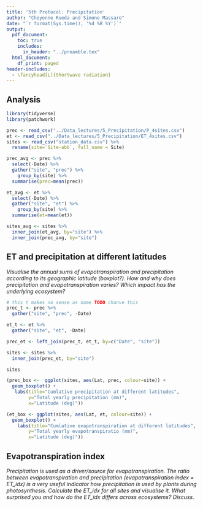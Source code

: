 ```yaml
---
title: '5th Protocol: Precipitation'
author: "Cheyenne Rueda and Simone Massaro"
date: "`r format(Sys.time(), '%d %B %Y')`"
output:
  pdf_document:
    toc: true
    includes:
      in_header: "../preamble.tex"
  html_document:
    df_print: paged
header-includes:
  - \fancyhead[L]{Shortwave radiation}
---
```


## Analysis
```r
library(tidyverse)
library(patchwork)
```
```r
prec <- read_csv("../Data_lectures/5_Precipitation/P_4sites.csv")
et <- read_csv("../Data_lectures/5_Precipitation/ET_4sites.csv")
sites <- read_csv("station_data.csv") %>%
  rename(site=`Site-abb`, full_name = Site)
```
```r
prec_avg <- prec %>%
  select(-Date) %>%
  gather("site", "prec") %>%
    group_by(site) %>%
  summarise(prec=mean(prec))

et_avg <- et %>%
  select(-Date) %>%
  gather("site", "et") %>%
    group_by(site) %>%
  summarise(et=mean(et))

sites_avg <- sites %>%
  inner_join(et_avg, by="site") %>%
  inner_join(prec_avg, by="site")
```

## ET and precipitation at different latitudes

*Visualise the annual sums of evapotranspiration and precipitation according to its geographic
latitude (boxplot?). How and why does precipitation and evapotranspiration varies? Which impact
has the underlying ecosystem?*

```r
# this t makes no sense as name TODO chanve this
prec_t <- prec %>%
  gather("site", "prec", -Date)

et_t <- et %>%
  gather("site", "et", -Date) 

prec_et <- left_join(prec_t, et_t, by=c("Date", "site"))

sites <- sites %>%
  inner_join(prec_et, by="site") 
```

```r
sites
```


```r
(prec_box <-  ggplot(sites, aes(Lat, prec, colour=site)) +
  geom_boxplot() +
   labs(title="Cumlative precipitation at different latitudes",
        y="Total yearly precipitation (mm)",
        x="Latitude (deg)"))
```
```r
(et_box <- ggplot(sites, aes(Lat, et, colour=site)) +
  geom_boxplot() +
    labs(title="Cumlative evapotranspiration at different latitudes",
        y="Total yearly evapotranspiratio (mm)",
        x="Latitude (deg)"))
```
## Evapotranspiration index

*Precipitation is used as a driver/source for evapotranspiration. The ratio between
evapotranspiration and precipitation (evapotranspiration index = ET_idx) is a very useful indicator
how precipitation is used by plants during photosynthesis. Calculate the ET_idx for all sites and
visualise it. What surprised you and how do the ET_idx differs across ecosystems? Discuss.*




